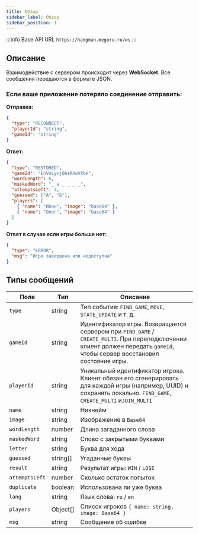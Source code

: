 ```yaml
---
title: Обзор
sidebar_label: Обзор
sidebar_position: 1
---
```

:::info Base API URL
`https://hangman.megoru.ru/ws`
:::

## Описание
Взаимодействие с сервером происходит через **WebSocket**. Все сообщения передаются в формате JSON.

### Если ваше приложение потеряло соединение отправить:

**Отправка:**
```json
{
  "type": "RECONNECT",
  "playerId": "string",
  "gameId": "string"
}
```

**Ответ:**
```json
{
  "type": "RESTORED",
  "gameId": "EnVoLyvjQAaRXwVXbH",
  "wordLength": 6,
  "maskedWord": "_ a _ _ _ _",
  "attemptsLeft": 4,
  "guessed": ["А", "Б"],
  "players": [
    { "name": "Иван", "image": "base64" },
    { "name": "Олег", "image": "base64" }
  ]
}
```

**Ответ в случае если игры больше нет:**
```json
{
  "type": "ERROR",
  "msg": "Игра завершена или недоступна"
}
```

## Типы сообщений
| Поле           | Тип      | Описание                                                                                                                                                                  |
|----------------|----------|---------------------------------------------------------------------------------------------------------------------------------------------------------------------------|
| `type`         | string   | Тип события: `FIND_GAME`, `MOVE`, `STATE_UPDATE` и т. д.                                                                                                                  |
| `gameId`       | string   | Идентификатор игры. Возвращается сервером при `FIND_GAME` / `CREATE_MULTI`. При переподключении клиент должен передать `gameId`, чтобы сервер восстановил состояние игры. |
| `playerId`     | string   | Уникальный идентификатор игрока. Клиент обязан его сгенерировать для каждой игры (например, UUID) и сохранять локально. `FIND_GAME`, `CREATE_MULTI` и`JOIN_MULTI`         |
| `name`         | string   | Никнейм                                                                                                                                                                   |
| `image`        | string   | Изображение в `Base64`                                                                                                                                                    |
| `wordLength`   | number   | Длина загаданного слова                                                                                                                                                   |
| `maskedWord`   | string   | Слово с закрытыми буквами                                                                                                                                                 |
| `letter`       | string   | Буква для хода                                                                                                                                                            |
| `guessed`      | string[] | Угаданные буквы                                                                                                                                                           |
| `result`       | string   | Результат игры: `WIN` / `LOSE`                                                                                                                                            |
| `attemptsLeft` | number   | Сколько остаток попыток                                                                                                                                                   |
| `duplicate`    | boolean  | Использована ли уже буква                                                                                                                                                 |
| `lang`         | string   | Язык слова: `ru` / `en`                                                                                                                                                   |
| `players`      | Object[] | Список игроков `{ name: string, image: Base64 }`                                                                                                                          |
| `msg`          | string   | Сообщение об ошибке                                                                                                                                                       |